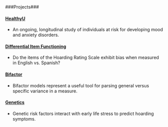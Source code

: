 <style type="text/css">
h1.title {
  font-size: 26px;
}
</style>
</br>

###Projects###

#### [HealthyU](http://rpubs.com/caitlinbrow/healthyU)  

- An ongoing, longitudinal study of individuals at risk for developing mood and anxiety disorders.
<br/>


#### [Differential Item Functioning](http://rpubs.com/caitlinbrow/DIF)

- Do the items of the Hoarding Rating Scale exhibit bias when measured in English vs. Spanish?


#### [Bifactor](http://rpubs.com/caitlinbrow/439858)

- Bifactor models represent a useful tool for parsing general versus specific variance in a measure.

#### [Genetics](http://rpubs.com/caitlinbrow/373965)

- Genetic risk factors interact with early life stress to predict hoarding symptoms.